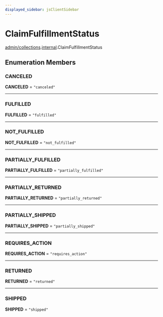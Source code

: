 ```yaml
---
displayed_sidebar: jsClientSidebar
---
```



# ClaimFulfillmentStatus

[admin/collections](../../modules/admin_collections.mdx).[internal](../../admin_collections/modules/admin_collections.internal.mdx).ClaimFulfillmentStatus

## Enumeration Members

### CANCELED

 **CANCELED** = ``"canceled"``

___

### FULFILLED

 **FULFILLED** = ``"fulfilled"``

___

### NOT\_FULFILLED

 **NOT\_FULFILLED** = ``"not_fulfilled"``

___

### PARTIALLY\_FULFILLED

 **PARTIALLY\_FULFILLED** = ``"partially_fulfilled"``

___

### PARTIALLY\_RETURNED

 **PARTIALLY\_RETURNED** = ``"partially_returned"``

___

### PARTIALLY\_SHIPPED

 **PARTIALLY\_SHIPPED** = ``"partially_shipped"``

___

### REQUIRES\_ACTION

 **REQUIRES\_ACTION** = ``"requires_action"``

___

### RETURNED

 **RETURNED** = ``"returned"``

___

### SHIPPED

 **SHIPPED** = ``"shipped"``
